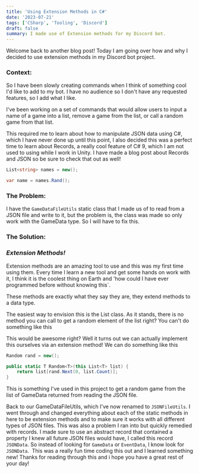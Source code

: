 ```yaml
---
title: 'Using Extension Methods in C#'
date: '2023-07-21'
tags: ['CSharp', 'Tooling', 'Discord']
draft: false
summary: I made use of Extension methods for my Discord bot.
---
```


Welcome back to another blog post! Today I am going over how and why I decided to use extension methods in my Discord bot project.

### **Context:**

So I have been slowly creating commands when I think of something cool I'd like to add to my bot. I have no audience so I don't have any requested features, so I add what I like.

I've been working on a set of commands that would allow users to input a name of a game into a list, remove a game from the list, or call a random game from that list.

This required me to learn about how to manipulate JSON data using C#, which I have never done up until this point, I also decided this was a perfect time to learn about Records, a really cool feature of C# 9, which I am not used to using while I work in Unity. I have made a blog post about Records and JSON so be sure to check that out as well!

```csharp
List<string> names = new();

var name = names.Rand();
```

### **The Problem:**

I have the `GameDataFileUtils` static class that I made us of to read from a JSON file and write to it, but the problem is, the class was made so only work with the GameData type. So I will have to fix this.

### **The Solution:**

### **_Extension Methods!_**

Extension methods are an amazing tool to use and this was my first time using them. Every time I learn a new tool and get some hands on work with it, I think it is the coolest thing on Earth and 'how could I have ever programmed before without knowing this`.

These methods are exactly what they say they are, they extend methods to a data type.

The easiest way to envision this is the List class. As it stands, there is no method you can call to get a random element of the list right? You can't do something like this

This would be awesome right? Well it turns out we can actually implement this ourselves via an extension method! We can do something like this

```csharp
Random rand = new();

public static T Random<T>(this List<T> list) {
    return list[rand.Next(0, list.Count)];
}
```

This is something I've used in this project to get a random game from the list of GameData returned from reading the JSON file.

Back to our GameDataFileUtils, which I've now renamed to `JSONFileUtils`. I went through and changed everything about each of the static methods in here to be extension methods and to make sure it works with all different types of JSON files. This was also a problem I ran into but quickly remedied with records. I made sure to use an abstract record that contained a property I knew all future JSON files would have, I called this record `JSONData`. So instead of looking for `GameData` or `EventData`, I know look for `JSONData`.
‍
This was a really fun time coding this out and I learned something new! Thanks for reading through this and i hope you have a great rest of your day!
